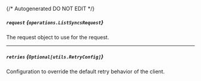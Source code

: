 {/* Autogenerated DO NOT EDIT  */}

##### `request` *{`operations.ListSyncsRequest`}*
The request object to use for the request.
<Collapsible openLabel={Labels.showProperties} closeLabel={Labels.hideProperties}>
    <ListSyncsRequest/>
</Collapsible>

---
##### `retries` *{`Optional[utils.RetryConfig]`}*
Configuration to override the default retry behavior of the client.
<Collapsible openLabel={Labels.showProperties} closeLabel={Labels.hideProperties}>
    <Retryconfig/>
</Collapsible>


